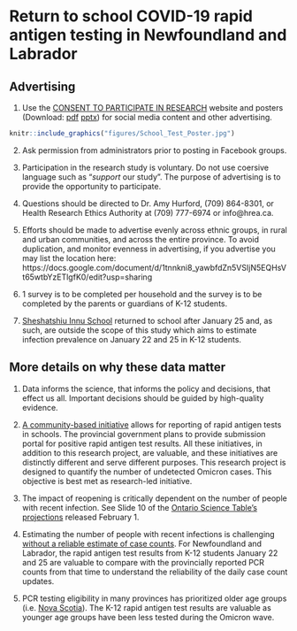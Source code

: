 # Return to school COVID-19 rapid antigen testing in Newfoundland and Labrador {-}

## Advertising {-}
1. Use the [CONSENT TO PARTICIPATE IN RESEARCH](https://www.mun.ca/science/school-test/) website and posters (Download: [pdf](https://github.com/ahurford/website/blob/main/figures/School_Test_Poster.pdf) [pptx](https://github.com/ahurford/website/blob/main/figures/School_Test_Poster.pptx)) for social media content and other advertising. 

```r
knitr::include_graphics("figures/School_Test_Poster.jpg")
```

2. Ask permission from administrators prior to posting in Facebook groups.

3. Participation in the research study is voluntary. Do not use coersive language such as "_support_ our study". The purpose of advertising is to provide the opportunity to participate.

4. Questions should be directed to Dr. Amy Hurford, (709) 864-8301, or Health Research Ethics Authority at (709) 777-6974 or info@hrea.ca.

5. Efforts should be made to advertise evenly across ethnic groups, in rural and urban communities, and across the entire province. To avoid duplication, and monitor evenness in advertising, if you advertise you may list the location here: https://docs.google.com/document/d/1tnnkni8_yawbfdZn5VSIjN5EQHsVt65wtbYzETlgfK0/edit?usp=sharing

6. 1 survey is to be completed per household and the survey is to be completed by the parents or guardians of K-12 students.

7. [Sheshatshiu Innu School](https://www.cbc.ca/news/canada/newfoundland-labrador/nl-return-to-school-jan-2022-1.6325652) returned to school after January 25 and, as such, are outside the scope of this study which aims to estimate infection prevalence on January 22 and 25 in K-12 students.

## More details on why these data matter {-}

1. Data informs the science, that informs the policy and decisions, that effect us all. Important decisions should be guided by high-quality evidence.

2. [A community-based initiative](https://www.cbc.ca/news/canada/newfoundland-labrador/nl-parents-covid-group-1.6343350) allows for reporting of rapid antigen tests in schools. The provincial government plans to provide submission portal for positive rapid antigen test results. All these initiatives, in addition to this research project, are valuable, and these initiatives are distinctly different and serve different purposes. This research project is designed to quantify the number of undetected Omicron cases. This objective is best met as research-led initiative.

3. The impact of reopening is critically dependent on the number of people with recent infection. See Slide 10 of the [Ontario Science Table's projections](https://covid19-sciencetable.ca/wp-content/uploads/2022/02/Update-on-COVID-19-Projections_2022.02.01_English-4.pdf) released February 1.

4. Estimating the number of people with recent infections is challenging [without a reliable estimate of case counts](https://covid19-sciencetable.ca/wp-content/uploads/2022/02/Update-on-COVID-19-Projections_2022.02.01_English-4.pdf). For Newfoundland and Labrador, the rapid antigen test results from K-12 students January 22 and 25 are valuable to compare with the provincially reported PCR counts from that time to understand the reliability of the daily case count updates.

5. PCR testing eligibility in many provinces has prioritized older age groups (i.e. [Nova Scotia](https://www.nshealth.ca/coronavirustesting)). The K-12 rapid antigen test results are valuable as younger age groups have been less tested during the Omicron wave.
